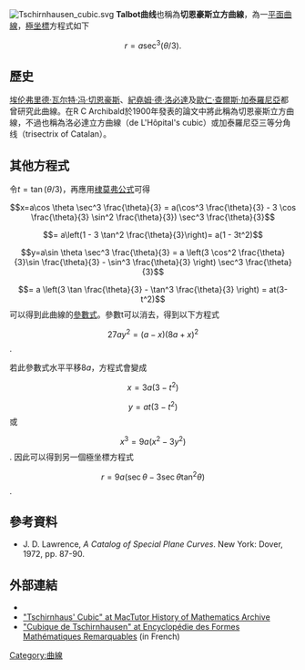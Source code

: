 [[Image:Tschirnhausen_cubic.svg|right]]
'''Talbot曲线'''也稱為'''切恩豪斯立方曲線'''，為一[[平面曲線|平面曲線]]，[[極坐標|極坐標]]方程式如下
:<math>r = a\sec^3(\theta/3).</math>
==歷史==
[[埃伦弗里德·瓦尔特·冯·切恩豪斯|埃伦弗里德·瓦尔特·冯·切恩豪斯]]、[[紀堯姆·德·洛必達|紀堯姆·德·洛必達]]及[[歐仁·查爾斯·加泰羅尼亞|歐仁·查爾斯·加泰羅尼亞]]都曾研究此曲線。在R C Archibald於1900年發表的論文中將此稱為切恩豪斯立方曲線，不過也稱為洛必達立方曲線（de L'Hôpital's cubic）或加泰羅尼亞三等分角线（trisectrix of Catalan）。

==其他方程式==
令<math>t=\tan(\theta/3)</math>，再應用[[棣莫弗公式|棣莫弗公式]]可得 
:<math>x=a\cos \theta \sec^3 \frac{\theta}{3} = a(\cos^3 \frac{\theta}{3} - 3 \cos \frac{\theta}{3} \sin^2 \frac{\theta}{3}) \sec^3 \frac{\theta}{3}</math> 
::<math>= a\left(1 - 3 \tan^2 \frac{\theta}{3}\right)= a(1 - 3t^2) </math>
:<math>y=a\sin \theta \sec^3 \frac{\theta}{3} = a \left(3 \cos^2 \frac{\theta}{3}\sin \frac{\theta}{3} - \sin^3 \frac{\theta}{3} \right) \sec^3 \frac{\theta}{3}</math>
::<math>= a \left(3 \tan \frac{\theta}{3} - \tan^3 \frac{\theta}{3} \right) = at(3-t^2)</math>
可以得到此曲線的[[參數式|參數式]]。參數t可以消去，得到以下方程式
:<math>27ay^2 = (a-x)(8a+x)^2</math>.

若此參數式水平平移8''a''，方程式會變成
:<math>x =  3a(3-t^2)</math>
:<math>y = at(3-t^2)</math>
或
:<math>x^3=9a \left(x^2-3y^2 \right)</math>.
因此可以得到另一個極坐標方程式
:<math>r=9a \left(\sec \theta - 3\sec \theta \tan^2 \theta \right)</math>.

==參考資料==
* J. D. Lawrence, ''A Catalog of Special Plane Curves''. New York: Dover, 1972, pp. 87-90.

==外部連結==
* {{MathWorld|title=Tschirnhausen Cubic|urlname=TschirnhausenCubic}}
* [http://www-groups.dcs.st-and.ac.uk/~history/Curves/Tschirnhaus.html "Tschirnhaus' Cubic" at MacTutor History of Mathematics Archive]{{Wayback|url=http://www-groups.dcs.st-and.ac.uk/~history/Curves/Tschirnhaus.html |date=20160304064743 }}
* [http://mathcurve.com/courbes2d/tschirnhausen/tschirnhausen.shtml "Cubique de Tschirnhausen" at Encyclopédie des Formes Mathématiques Remarquables]{{Wayback|url=http://mathcurve.com/courbes2d/tschirnhausen/tschirnhausen.shtml |date=20160304050545 }} (in French)


{{geometry-stub}}
[[Category:曲線|Category:曲線]]